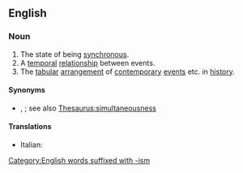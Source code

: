 ==English==

===Noun===
{{wikipedia}}
{{en-noun|~}}

# The state of being [[synchronous]].
# A [[temporal]] [[relationship]] between events.
# The [[tabular]] [[arrangement]] of [[contemporary]] [[event]]s etc. in [[history]].

====Synonyms====
* {{sense|state of being synchronous}} {{l|en|synchroneity}}, {{l|en|synchronicity}}; see also [[Thesaurus:simultaneousness]]

====Translations====
{{trans-see|synchronicity}}

{{trans-top|a temporal relationship between events}}
* Italian: {{t+|it|sincronismo|m}}
{{trans-mid}}
{{trans-bottom}}

[[Category:English words suffixed with -ism]]